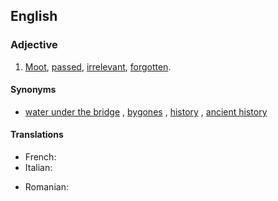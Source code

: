 ==English==

===Adjective===
{{en-adj|head=[[dead]] [[and]] [[buried]]|-}}

# {{context|idiomatic|lang=en}} [[moot|Moot]], [[passed]], [[irrelevant]], [[forgotten]].

====Synonyms====
* {{sense|moot, passed}} [[water under the bridge]] {{qualifier|noun}}, [[bygones]] {{qualifier|noun}}, [[history]] {{qualifier|noun}}, [[ancient history]] {{qualifier|noun}}

====Translations====
{{trans-top|moot, passed}}
* French: {{t+|fr|mort et enterré}}
* Italian: {{t|it|morto e sepolto|m}}
{{trans-mid}}
* Romanian: {{t|ro|mort și înviat}}
{{trans-bottom}}